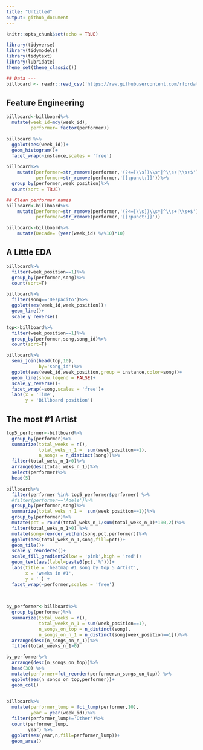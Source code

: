 ```yaml
---
title: "Untitled"
output: github_document
---
```


```r
knitr::opts_chunk$set(echo = TRUE)
```

```r
library(tidyverse)
library(tidymodels)
library(tidytext)
library(lubridate)
theme_set(theme_classic())

## Data ---
billboard <- readr::read_csv('https://raw.githubusercontent.com/rfordatascience/tidytuesday/master/data/2021/2021-09-14/billboard.csv')

```



## Feature Engineering


```r
billboard<-billboard%>%
  mutate(week_id=mdy(week_id),
         performer= factor(performer))

billboard %>%
  ggplot(aes(week_id))+
  geom_histogram()+
  facet_wrap(~instance,scales = 'free')
```



```r
billboard%>%
    mutate(performer=str_remove(performer,'(?<=[\\s])\\s*|^\\s+|\\s+$'),
           performer=str_remove(performer,'[[:punct:]]'))%>%
  group_by(performer,week_position)%>%
  count(sort = TRUE)
```

```r
## Clean performer names
billboard<-billboard%>%
    mutate(performer=str_remove(performer,'(?<=[\\s])\\s*|^\\s+|\\s+$'),
           performer=str_remove(performer,'[[:punct:]]'))
```

```r
billboard<-billboard%>%
    mutate(Decade= (year(week_id) %/%10)*10)
```


## A Little EDA

```r
billboard%>%
  filter(week_position==1)%>%
  group_by(performer,song)%>%
  count(sort=T)

```
```r
billboard%>%
  filter(song=='Despacito')%>%
  ggplot(aes(week_id,week_position))+
  geom_line()+
  scale_y_reverse()
```


```r
top<-billboard%>%
  filter(week_position==1)%>%
  group_by(performer,song,song_id)%>%
  count(sort=T)

billboard%>%
  semi_join(head(top,10),
            by='song_id')%>%
  ggplot(aes(week_id,week_position,group = instance,color=song))+
  geom_line(show.legend = FALSE)+
  scale_y_reverse()+
  facet_wrap(~song,scales = 'free')+
  labs(x = 'Time',
       y = 'Billboard position')
```

## The most #1 Artist

```r
top5_performer<-billboard%>%
  group_by(performer)%>%
  summarize(total_weeks = n(),
            total_weks_n_1 =  sum(week_position==1),
            n_songs = n_distinct(song))%>%
  filter(total_weks_n_1>0)%>%
  arrange(desc(total_weks_n_1))%>%
  select(performer)%>%
  head(5)
```


```r
billboard%>%
  filter(performer %in% top5_performer$performer) %>%
  #filter(performer=='Adele')%>%
  group_by(performer,song)%>%
  summarize(total_weks_n_1 =  sum(week_position==1))%>%
  group_by(performer)%>%
  mutate(pct = round(total_weks_n_1/sum(total_weks_n_1)*100,2))%>%
  filter(total_weks_n_1>0) %>%
  mutate(song=reorder_within(song,pct,performer))%>%
  ggplot(aes(total_weks_n_1,song,fill=pct))+
  geom_tile()+
  scale_y_reordered()+
  scale_fill_gradient2(low = 'pink',high = 'red')+
  geom_text(aes(label=paste0(pct,'%')))+
  labs(title = 'heatmap #1 song by top 5 Artist',
       x = 'weeks in #1',
       y = '') +
  facet_wrap(~performer,scales = 'free')
  
  
```


```r
by_performer<-billboard%>%
  group_by(performer)%>%
  summarize(total_weeks = n(),
            total_weeks_n_1 = sum(week_position==1),
            n_songs_on_top = n_distinct(song),
            n_songs_on_n_1 = n_distinct(song[week_position==1]))%>%
  arrange(desc(n_songs_on_n_1))%>%
  filter(total_weeks_n_1>0)

by_performer%>%
  arrange(desc(n_songs_on_top))%>%
  head(30) %>%
  mutate(performer=fct_reorder(performer,n_songs_on_top)) %>%
  ggplot(aes(n_songs_on_top,performer))+
  geom_col()
  
```

```r
billboard%>%
  mutate(performer_lump = fct_lump(performer,10),
         year = year(week_id))%>%
  filter(performer_lump!='Other')%>%
  count(performer_lump,
        year) %>%
  ggplot(aes(year,n,fill=performer_lump))+
  geom_area()
```

